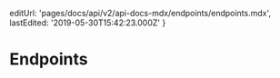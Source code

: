 
  editUrl: 'pages/docs/api/v2/api-docs-mdx/endpoints/endpoints.mdx',
  lastEdited: '2019-05-30T15:42:23.000Z'
}

# Endpoints

<User />
<Deployments />
<Logs />
<Domains />
<DNS />
<Certificates />
<Aliases />
<Secrets />
<Teams />
<Projects/>
<Authentication />
<OAuth2 />
<Webhooks />
<LogDrains />
